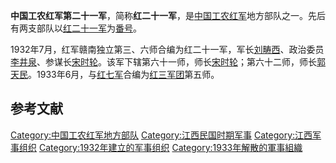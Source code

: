 {{unreferenced|time=2014-01-04T06:58:57+00:00}}
'''中国工农红军第二十一军'''，简称'''红二十一军'''，是[[中国工农红军|中国工农红军]]地方部队之一。先后有两支部队以[[红二十一军|红二十一军]]为[[番号|番号]]。

1932年7月，红军赣南独立第三、六师合编为红二十一军，军长[[刘畴西|刘畴西]]、政治委员[[李井泉|李井泉]]、参谋长[[宋时轮|宋时轮]]。该军下辖第六十一师，师长[[宋时轮|宋时轮]]；第六十二师，师长[[郭天民|郭天民]]。1933年6月，与[[红七军|红七军]]合编为[[红三军团|红三军团]]第五师。

== 参考文献 ==
{{Reflist}}
{{中國工農紅軍}}
{{军事小作品}}
[[Category:中国工农红军地方部队|Category:中国工农红军地方部队]]
[[Category:江西民国时期军事|Category:江西民国时期军事]]
[[Category:江西军事组织|Category:江西军事组织]]
[[Category:1932年建立的军事组织|Category:1932年建立的军事组织]]
[[Category:1933年解散的軍事組織|Category:1933年解散的軍事組織]]